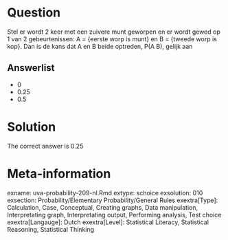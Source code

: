Question
========

Stel er wordt 2 keer met een zuivere munt geworpen en er wordt gewed op 1 van 2 gebeurtenissen: A = {eerste worp is munt} en B = {tweede worp is kop}. Dan is de kans dat A en B beide optreden, P(A B), gelijk aan 

Answerlist
----------
* 0
* 0.25
* 0.5

Solution
========

The correct answer is  0.25 

Meta-information
================
exname: uva-probability-209-nl.Rmd 
extype: schoice 
exsolution: 010 
exsection: Probability/Elementary Probability/General Rules
exextra[Type]: Calculation, Case, Conceptual, Creating graphs, Data manipulation, Interpretating graph, Interpretating output, Performing analysis, Test choice 
exextra[Langauge]: Dutch 
exextra[Level]: Statistical Literacy, Statistical Reasoning, Statistical Thinking 

